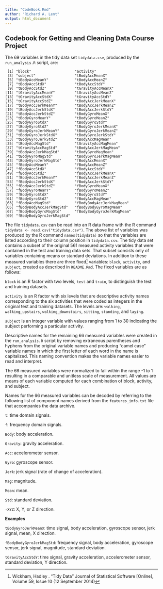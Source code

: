 ```yaml
---
title: "CodeBook.Rmd"
author: "Richard A. Lent"
output: html_document
---
```


## Codebook for Getting and Cleaning Data Course Project

The 69 variables in the tidy data set `tidydata.csv`, produced by the `run_analysis.R` script, are:

	 [1] "block"                    "activity"                
	 [3] "subject"                  "tBodyAccMeanX"           
	 [5] "tBodyAccMeanY"            "tBodyAccMeanZ"           
	 [7] "tBodyAccStdX"             "tBodyAccStdY"            
	 [9] "tBodyAccStdZ"             "tGravityAccMeanX"        
	[11] "tGravityAccMeanY"         "tGravityAccMeanZ"        
	[13] "tGravityAccStdX"          "tGravityAccStdY"         
	[15] "tGravityAccStdZ"          "tBodyAccJerkMeanX"       
	[17] "tBodyAccJerkMeanY"        "tBodyAccJerkMeanZ"       
	[19] "tBodyAccJerkStdX"         "tBodyAccJerkStdY"        
	[21] "tBodyAccJerkStdZ"         "tBodyGyroMeanX"          
	[23] "tBodyGyroMeanY"           "tBodyGyroMeanZ"          
	[25] "tBodyGyroStdX"            "tBodyGyroStdY"           
	[27] "tBodyGyroStdZ"            "tBodyGyroJerkMeanX"      
	[29] "tBodyGyroJerkMeanY"       "tBodyGyroJerkMeanZ"      
	[31] "tBodyGyroJerkStdX"        "tBodyGyroJerkStdY"       
	[33] "tBodyGyroJerkStdZ"        "tBodyAccMagMean"         
	[35] "tBodyAccMagStd"           "tGravityAccMagMean"      
	[37] "tGravityAccMagStd"        "tBodyAccJerkMagMean"     
	[39] "tBodyAccJerkMagStd"       "tBodyGyroMagMean"        
	[41] "tBodyGyroMagStd"          "tBodyGyroJerkMagMean"    
	[43] "tBodyGyroJerkMagStd"      "fBodyAccMeanX"           
	[45] "fBodyAccMeanY"            "fBodyAccMeanZ"           
	[47] "fBodyAccStdX"             "fBodyAccStdY"            
	[49] "fBodyAccStdZ"             "fBodyAccJerkMeanX"       
	[51] "fBodyAccJerkMeanY"        "fBodyAccJerkMeanZ"       
	[53] "fBodyAccJerkStdX"         "fBodyAccJerkStdY"        
	[55] "fBodyAccJerkStdZ"         "fBodyGyroMeanX"          
	[57] "fBodyGyroMeanY"           "fBodyGyroMeanZ"          
	[59] "fBodyGyroStdX"            "fBodyGyroStdY"           
	[61] "fBodyGyroStdZ"            "fBodyAccMagMean"         
	[63] "fBodyAccMagStd"           "fBodyBodyAccJerkMagMean" 
	[65] "fBodyBodyAccJerkMagStd"   "fBodyBodyGyroMagMean"    
	[67] "fBodyBodyGyroMagStd"      "fBodyBodyGyroJerkMagMean"
	[69] "fBodyBodyGyroJerkMagStd" 

The file `tidydata.csv` can be read into an R data frame with the R command `tidydata <- read.csv("tidydata.csv")`. The above list of variables was produced by the R command `names(tidydata)` so that the variables are listed according to their column position in `tidydata.csv`. The tidy data set contains a subset of the original 561 measured activity variables that were contained in the test and training data sets. That subset consists only of variables containing means or standard deviations. In addition to these measured variables there are three fixed[^1] variables: `block`, `activity`, and `subject`, created as described in `README.Rmd`. The fixed variables are as follows:

`block` is an R factor with two levels, `test` and `train`, to distinguish the test and training datasets.

`activity` is an R factor with six levels that are descriptive activity names corresponding to the six activities that were coded as integers in the original test and training datasets. The levels are: `walking`, `walking_upstairs`, `walking_downstairs`, `sitting`, `standing`, and `laying`.

`subject` is an integer variable with values ranging from 1 to 30 indicating the subject performing a particular activity.

[^1]: Wickham, Hadley . "Tidy Data" Journal of Statistical Software [Online], Volume 59, Issue 10 (12 September 2014)

Descriptive names for the remaining 66 measured variables were created in the `run_analysis.R` script by removing extraneous parentheses and hyphens from the original variable names and producing "camel case" variable names in which the first letter of each word in the name is capitalized. This naming convention makes the variable names easier to read and interpret. 

The 66 measured variables were normalized to fall within the range -1 to 1 resulting in a comparable and unitless scale of measurement. All values are means of each variable computed for each combination of block, activity, and subject.

Names for the 66 measured variables can be decoded by referring to the following list of component names derived from the `features_info.txt` file that accompanies the data archive.

`t`: time domain signals.

`f`: frequency domain signals.

`Body`: body acceleration.

`Gravity`: gravity acceleration.

`Acc`: accelerometer sensor.

`Gyro`: gyroscope sensor.

`Jerk`: jerk signal (rate of change of acceleration).

`Mag`: magnitude.

`Mean`: mean.

`Std`: standard deviation.

`-XYZ`: X, Y, or Z direction.

**Examples**

`tBodyGyroJerkMeanX`: time signal, body acceleration, gyroscope sensor, jerk signal, mean, X direction.

`fBodyBodyGyroJerkMagStd`: frequency signal, body acceleration, gyroscope sensor, jerk signal, magnitude, standard deviation.

`tGravityAccStdY`: time signal, gravity acceleration, accelerometer sensor, standard deviation, Y direction.













